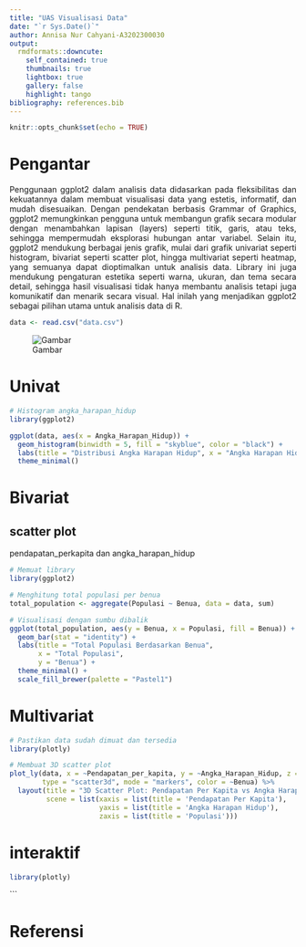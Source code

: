 ```yaml
---
title: "UAS Visualisasi Data"
date: "`r Sys.Date()`"
author: Annisa Nur Cahyani-A3202300030
output:
  rmdformats::downcute:
    self_contained: true
    thumbnails: true
    lightbox: true
    gallery: false
    highlight: tango
bibliography: references.bib
---
```


```{=html}
<style>
body{
text-align: justify}
</style>
```
```r
knitr::opts_chunk$set(echo = TRUE)
```

# Pengantar 
Penggunaan ggplot2 dalam analisis data didasarkan pada fleksibilitas dan kekuatannya dalam membuat visualisasi data yang estetis, informatif, dan mudah disesuaikan. Dengan pendekatan berbasis Grammar of Graphics, ggplot2 memungkinkan pengguna untuk membangun grafik secara modular dengan menambahkan lapisan (layers) seperti titik, garis, atau teks, sehingga mempermudah eksplorasi hubungan antar variabel. Selain itu, ggplot2 mendukung berbagai jenis grafik, mulai dari grafik univariat seperti histogram, bivariat seperti scatter plot, hingga multivariat seperti heatmap, yang semuanya dapat dioptimalkan untuk analisis data. Library ini juga mendukung pengaturan estetika seperti warna, ukuran, dan tema secara detail, sehingga hasil visualisasi tidak hanya membantu analisis tetapi juga komunikatif dan menarik secara visual. Hal inilah yang menjadikan ggplot2 sebagai pilihan utama untuk analisis data di R.

```r
data <- read.csv("data.csv")
```
![Gambar](data.png)

# Univat

```r
# Histogram angka_harapan_hidup
library(ggplot2)

ggplot(data, aes(x = Angka_Harapan_Hidup)) +
  geom_histogram(binwidth = 5, fill = "skyblue", color = "black") +
  labs(title = "Distribusi Angka Harapan Hidup", x = "Angka Harapan Hidup", y = "Frekuensi") +
  theme_minimal()

```

# Bivariat

## scatter plot 
pendapatan_perkapita dan angka_harapan_hidup

```r
# Memuat library
library(ggplot2)

# Menghitung total populasi per benua
total_population <- aggregate(Populasi ~ Benua, data = data, sum)

# Visualisasi dengan sumbu dibalik
ggplot(total_population, aes(y = Benua, x = Populasi, fill = Benua)) +
  geom_bar(stat = "identity") +
  labs(title = "Total Populasi Berdasarkan Benua",
       x = "Total Populasi",
       y = "Benua") +
  theme_minimal() +
  scale_fill_brewer(palette = "Pastel1")


```

# Multivariat


```r
# Pastikan data sudah dimuat dan tersedia
library(plotly)

# Membuat 3D scatter plot
plot_ly(data, x = ~Pendapatan_per_kapita, y = ~Angka_Harapan_Hidup, z = ~Populasi, 
        type = "scatter3d", mode = "markers", color = ~Benua) %>%
  layout(title = "3D Scatter Plot: Pendapatan Per Kapita vs Angka Harapan Hidup vs Populasi",
         scene = list(xaxis = list(title = 'Pendapatan Per Kapita'),
                      yaxis = list(title = 'Angka Harapan Hidup'),
                      zaxis = list(title = 'Populasi')))
```



# interaktif

```r
library(plotly)

```

```


# Referensi
